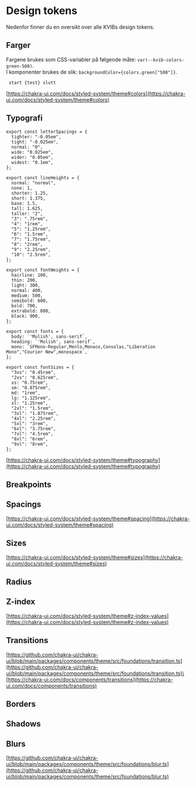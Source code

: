 
<Meta title="Design Fundament/Design tokens" />

# Design tokens

Nedenfor finner du en oversikt over alle KVIBs design tokens.

## Farger

Fargene brukes som CSS-variabler på følgende måte: `var(--kvib-colors-green-500)`.\
I komponenter brukes de slik: `backgroundColor={colors.green["500"]}`.

<code> start {test} slutt</code>

<Colors />

[https://chakra-ui.com/docs/styled-system/theme#colors](https://chakra-ui.com/docs/styled-system/theme#colors)

## Typografi

```tsx
export const letterSpacings = {
  tighter: "-0.05em",
  tight: "-0.025em",
  normal: "0",
  wide: "0.025em",
  wider: "0.05em",
  widest: "0.1em",
};

export const lineHeights = {
  normal: "normal",
  none: 1,
  shorter: 1.25,
  short: 1.375,
  base: 1.5,
  tall: 1.625,
  taller: "2",
  "3": ".75rem",
  "4": "1rem",
  "5": "1.25rem",
  "6": "1.5rem",
  "7": "1.75rem",
  "8": "2rem",
  "9": "2.25rem",
  "10": "2.5rem",
};

export const fontWeights = {
  hairline: 100,
  thin: 200,
  light: 300,
  normal: 400,
  medium: 500,
  semibold: 600,
  bold: 700,
  extrabold: 800,
  black: 900,
};

export const fonts = {
  body: `'Mulish', sans-serif`,
  heading: `'Mulish', sans-serif`,
  mono: `SFMono-Regular,Menlo,Monaco,Consolas,"Liberation Mono","Courier New",monospace`,
};

export const fontSizes = {
  "3xs": "0.45rem",
  "2xs": "0.625rem",
  xs: "0.75rem",
  sm: "0.875rem",
  md: "1rem",
  lg: "1.125rem",
  xl: "1.25rem",
  "2xl": "1.5rem",
  "3xl": "1.875rem",
  "4xl": "2.25rem",
  "5xl": "3rem",
  "6xl": "3.75rem",
  "7xl": "4.5rem",
  "8xl": "6rem",
  "9xl": "8rem",
};
```

[https://chakra-ui.com/docs/styled-system/theme#typography](https://chakra-ui.com/docs/styled-system/theme#typography)

## Breakpoints

<Breakpoints />

## Spacings

<Spacings />

[https://chakra-ui.com/docs/styled-system/theme#spacing](https://chakra-ui.com/docs/styled-system/theme#spacing)

## Sizes

[https://chakra-ui.com/docs/styled-system/theme#sizes](https://chakra-ui.com/docs/styled-system/theme#sizes)

## Radius

<Radii />

## Z-index

[https://chakra-ui.com/docs/styled-system/theme#z-index-values](https://chakra-ui.com/docs/styled-system/theme#z-index-values)

## Transitions

[https://github.com/chakra-ui/chakra-ui/blob/main/packages/components/theme/src/foundations/transition.ts](https://github.com/chakra-ui/chakra-ui/blob/main/packages/components/theme/src/foundations/transition.ts)\
[https://chakra-ui.com/docs/components/transitions](https://chakra-ui.com/docs/components/transitions)

## Borders

<Borders />

## Shadows

<Shadows />

## Blurs

[https://github.com/chakra-ui/chakra-ui/blob/main/packages/components/theme/src/foundations/blur.ts](https://github.com/chakra-ui/chakra-ui/blob/main/packages/components/theme/src/foundations/blur.ts)
